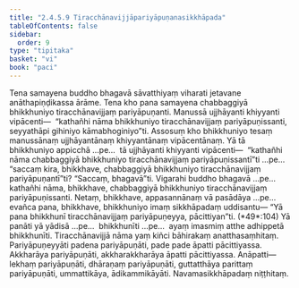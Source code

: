```yaml
---
title: "2.4.5.9 Tiracchānavijjāpariyāpuṇanasikkhāpada"
tableOfContents: false
sidebar:
  order: 9
type: "tipitaka"
basket: "vi"
book: "paci"
---
```



<DynamicBreadcrumb />

<Division number="1013" book="paci" e="ch" v="2" p="401">

<Paragraph number="3071" book="paci">
Tena samayena buddho bhagavā sāvatthiyaṃ viharati jetavane anāthapiṇḍikassa ārāme. Tena kho pana samayena chabbaggiyā bhikkhuniyo tiracchānavijjaṃ pariyāpuṇanti. Manussā ujjhāyanti khiyyanti vipācenti—  “kathañhi nāma bhikkhuniyo tiracchānavijjaṃ pariyāpuṇissanti, seyyathāpi gihiniyo kāmabhoginiyo”ti.
</Paragraph>

<Paragraph number="3072" book="paci">
Assosuṃ kho bhikkhuniyo tesaṃ manussānaṃ ujjhāyantānaṃ khiyyantānaṃ vipācentānaṃ. Yā tā bhikkhuniyo appicchā …pe…  tā ujjhāyanti khiyyanti vipācenti—  “kathañhi nāma chabbaggiyā bhikkhuniyo tiracchānavijjaṃ pariyāpuṇissantī”ti …pe…  “saccaṃ kira, bhikkhave, chabbaggiyā bhikkhuniyo tiracchānavijjaṃ pariyāpuṇantī”ti? “Saccaṃ, bhagavā”ti. Vigarahi buddho bhagavā …pe…  kathañhi nāma, bhikkhave, chabbaggiyā bhikkhuniyo tiracchānavijjaṃ pariyāpuṇissanti. Netaṃ, bhikkhave, appasannānaṃ vā pasādāya …pe…  evañca pana, bhikkhave, bhikkhuniyo imaṃ sikkhāpadaṃ uddisantu—
</Paragraph>

</Division>
<Division number="1014" book="paci" e="ch" v="2" p="401">

<Paragraph number="3073" book="paci">
<Emphasis>“Yā pana bhikkhunī tiracchānavijjaṃ pariyāpuṇeyya, pācittiyan”</Emphasis>ti. (*49*:<Emphasis>104</Emphasis>)
</Paragraph>

</Division>
<Division number="1015" book="paci" e="ch" v="2" p="401">

<Paragraph number="3074" book="paci">
<Emphasis>Yā panā</Emphasis>ti yā yādisā …pe…  <Emphasis>bhikkhunī</Emphasis>ti …pe…  ayaṃ imasmiṃ atthe adhippetā bhikkhunīti.
</Paragraph>

<Paragraph number="3075" book="paci">
<Emphasis>Tiracchānavijjā</Emphasis> nāma yaṃ kiñci bāhirakaṃ anatthasaṃhitaṃ.
</Paragraph>

<Paragraph number="3076" book="paci">
<Emphasis>Pariyāpuṇeyyā</Emphasis>ti padena pariyāpuṇāti, pade pade āpatti pācittiyassa. Akkharāya pariyāpuṇāti, akkharakkharāya āpatti pācittiyassa.
</Paragraph>

</Division>
<Division number="1016" book="paci" e="ch" v="2" p="402">

<Paragraph number="3077" book="paci">
Anāpatti—  lekhaṃ pariyāpuṇāti, dhāraṇaṃ pariyāpuṇāti, guttatthāya parittaṃ pariyāpuṇāti, ummattikāya, ādikammikāyāti.

</Paragraph>
</Division>

<Paragraph number="3078" type="center" book="paci">
Navamasikkhāpadaṃ niṭṭhitaṃ.
</Paragraph>